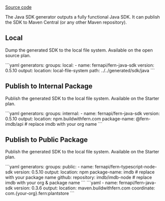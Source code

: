 [Source code](https://github.com/fern-api/fern-java)

The Java SDK generator outputs a fully functional Java
SDK. It can publish the SDK to Maven Central (or any other Maven repository).

## Local

Dump the generated SDK to the local file system. Available on the open source plan.

<CodeBlock title="generators.yml">
```yaml
generators:
  groups:
    local:
      - name: fernapi/fern-java-sdk
        version: 0.5.10
        output:
          location: local-file-system
          path: ../../generated/sdk/java
```
</CodeBlock>

## Publish to Internal Package

Publish the generated SDK to the local file system. Available on the Starter plan.

<CodeBlock title="generators.yml">
```yaml
generators:
  groups:
    internal:
      - name: fernapi/fern-java-sdk
        version: 0.5.10
        output:
          location: npm.buildwithfern.com
          package-name: @fern-imdb/api # replace imdb with your org name
```
</CodeBlock>

## Publish to Public Package

Publish the generated SDK to the local file system. Available on the Starter plan.

<CodeBlock title="generators.yml">
```yaml
generators:
  groups:
    public:
      - name: fernapi/fern-typescript-node-sdk
        version: 0.5.10
        output:
          location: npm
          package-name: imdb # replace with your package name
        github:
          repository: imdb/imdb-node # replace imdb with your org & package name
```
</CodeBlock>



<CodeBlock title="generators.yml">
```yaml
- name: fernapi/fern-java-sdk
  version: 0.3.6
  output:
    location: maven.buildwithfern.com
    coordinate: com.{your-org}.fern:plantstore
```
</CodeBlock>
